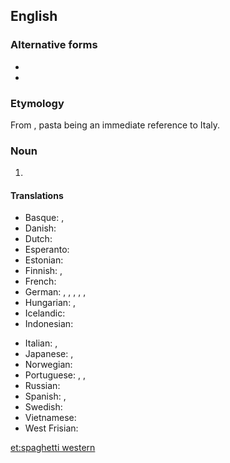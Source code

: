 {{also|spaghettiwestern|Spaghetti Western|spaghetti Western}}
==English==
{{wikipedia}}

===Alternative forms===
* {{l|en|spaghetti Western}}
* {{l|en|Spaghetti Western}}

===Etymology===
From {{compound|en|spaghetti|western}}, pasta being an immediate reference to Italy.

===Noun===
{{en-noun}}

# {{lb|en|idiomatic|cinema}} {{def|A [[motion picture]] produced by an [[Italian]]-[[based]] company and filmed in [[Europe]], notably in [[Italy]], and depicting a tale of [[cowboy]]s and [[desperado]]es set in the [[American]] [[Old West]].}}
#: {{ux|en|''{{w|A Fistful of Dollars}}'' and ''{{w|Once Upon a Time in the West}}'' are famous '''spaghetti westerns'''.}}
#: {{syn|en|Italo-western}}
#: {{hyper|en|western|movie|film}}

====Translations====
{{trans-top|western film produced in Europe by an Italian company}}
* Basque: {{t|eu|spaghetti western}}, {{t|eu|western europarra}}
* Danish: {{t|da|spaghettiwestern|c}}
* Dutch: {{t+|nl|spaghettiwestern|m}}
* Esperanto: {{t|eo|itala vakera filmo}}
* Estonian: {{t|et|spagetivestern}}
* Finnish: {{t|fi|italowestern}}, {{t|fi|spagettiwestern}}
* French: {{t+|fr|western spaghetti|m}}
* German: {{t+|de|Italo-Western|m}}, {{t|de|Italowestern|m}}, {{t|de|Spaghetti-Western|m}}, {{t|de|Spaghettiwestern|m}}, {{t|de|Euro-Western|m}}, {{t|de|Eurowestern|m}}
* Hungarian: {{t|hu|spagettiwestern}}, {{t|hu|makaróniwestern}}
* Icelandic: {{t|is|spagettívestri|m}}
* Indonesian: {{t|id|Koboi Italia}}
{{trans-mid}}
* Italian: {{t|it|spaghetti western|m}}, {{t|it|western all'italiana|m}}
* Japanese: {{t|ja|マカロニウェスタン|tr=makaroni wesutan}}, {{t|ja|マカロニウエスタン|tr=makaroni uesutan}}
* Norwegian: {{t|no|spaghetti-western|m}}
* Portuguese: {{t|pt|spaghetti western|m}}, {{t|pt|faroeste espaguete|m}}, {{t|pt|faroeste macarrônico|m}}
* Russian: {{t|ru|спаге́тти-ве́стерн|m}}
* Spanish: {{t|es|spaghetti western|m}}, {{t|es|wéstern europeo|m}}
* Swedish: {{t|sv|spaghettivästern|c}}
* Vietnamese: {{t|vi|phim Cao bồi Ý}}
* West Frisian: {{t|fy|spagettywestern}}
{{trans-bottom}}

{{catlangcode|en|Genres}}

[[et:spaghetti western]]